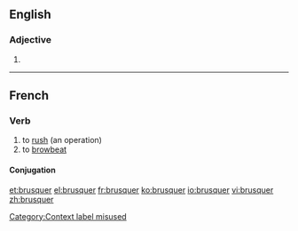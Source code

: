 ==English==

===Adjective===
{{head|en}}

# {{en-comparative of|brusque}}

----
==French==

===Verb===
{{fr-verb}} {{context|transitive|lang=fr}}[[Category:Context label misused]]

# to [[rush]] (an operation)
# to [[browbeat]]

====Conjugation====
{{fr-conj-er|brusqu|avoir}}

[[et:brusquer]]
[[el:brusquer]]
[[fr:brusquer]]
[[ko:brusquer]]
[[io:brusquer]]
[[vi:brusquer]]
[[zh:brusquer]]